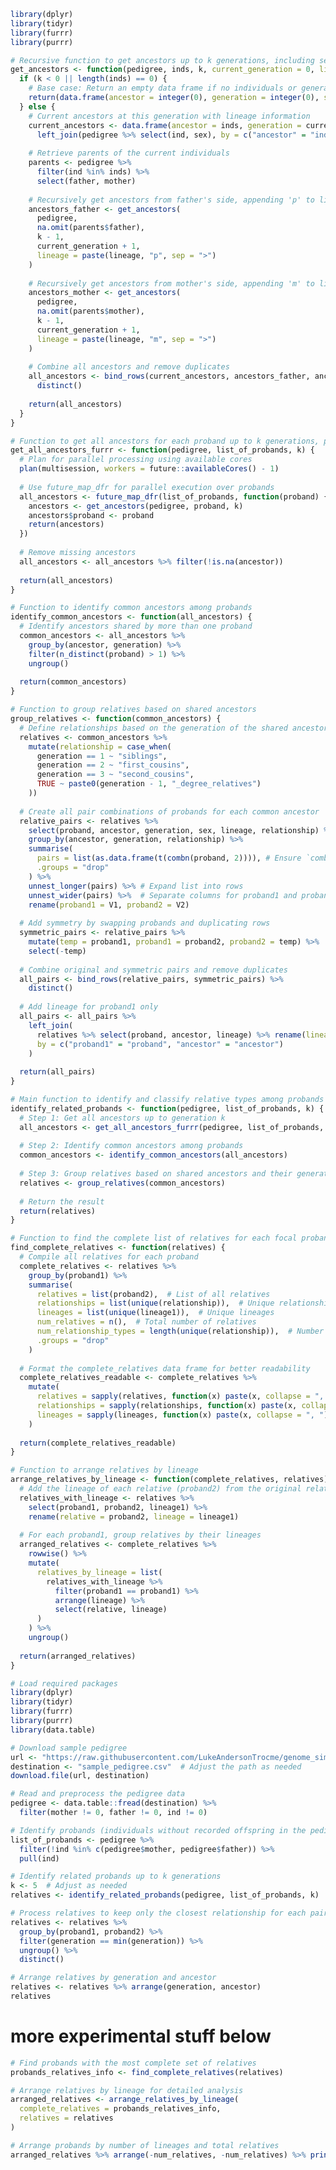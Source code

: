 ```r
library(dplyr)
library(tidyr)
library(furrr)
library(purrr)

# Recursive function to get ancestors up to k generations, including sex and lineage
get_ancestors <- function(pedigree, inds, k, current_generation = 0, lineage = "") {
  if (k < 0 || length(inds) == 0) {
    # Base case: Return an empty data frame if no individuals or generations left
    return(data.frame(ancestor = integer(0), generation = integer(0), sex = integer(0), lineage = character(0)))
  } else {
    # Current ancestors at this generation with lineage information
    current_ancestors <- data.frame(ancestor = inds, generation = current_generation, lineage = lineage) %>%
      left_join(pedigree %>% select(ind, sex), by = c("ancestor" = "ind"))
    
    # Retrieve parents of the current individuals
    parents <- pedigree %>%
      filter(ind %in% inds) %>%
      select(father, mother)
    
    # Recursively get ancestors from father's side, appending 'p' to lineage
    ancestors_father <- get_ancestors(
      pedigree,
      na.omit(parents$father),
      k - 1,
      current_generation + 1,
      lineage = paste(lineage, "p", sep = ">")
    )
    
    # Recursively get ancestors from mother's side, appending 'm' to lineage
    ancestors_mother <- get_ancestors(
      pedigree,
      na.omit(parents$mother),
      k - 1,
      current_generation + 1,
      lineage = paste(lineage, "m", sep = ">")
    )
    
    # Combine all ancestors and remove duplicates
    all_ancestors <- bind_rows(current_ancestors, ancestors_father, ancestors_mother) %>%
      distinct()
    
    return(all_ancestors)
  }
}

# Function to get all ancestors for each proband up to k generations, parallelized with furrr
get_all_ancestors_furrr <- function(pedigree, list_of_probands, k) {
  # Plan for parallel processing using available cores
  plan(multisession, workers = future::availableCores() - 1)
  
  # Use future_map_dfr for parallel execution over probands
  all_ancestors <- future_map_dfr(list_of_probands, function(proband) {
    ancestors <- get_ancestors(pedigree, proband, k)
    ancestors$proband <- proband
    return(ancestors)
  })
  
  # Remove missing ancestors
  all_ancestors <- all_ancestors %>% filter(!is.na(ancestor))
  
  return(all_ancestors)
}

# Function to identify common ancestors among probands
identify_common_ancestors <- function(all_ancestors) {
  # Identify ancestors shared by more than one proband
  common_ancestors <- all_ancestors %>%
    group_by(ancestor, generation) %>%
    filter(n_distinct(proband) > 1) %>%
    ungroup()
  
  return(common_ancestors)
}

# Function to group relatives based on shared ancestors
group_relatives <- function(common_ancestors) {
  # Define relationships based on the generation of the shared ancestor
  relatives <- common_ancestors %>%
    mutate(relationship = case_when(
      generation == 1 ~ "siblings",
      generation == 2 ~ "first_cousins",
      generation == 3 ~ "second_cousins",
      TRUE ~ paste0(generation - 1, "_degree_relatives")
    ))
  
  # Create all pair combinations of probands for each common ancestor
  relative_pairs <- relatives %>%
    select(proband, ancestor, generation, sex, lineage, relationship) %>%
    group_by(ancestor, generation, relationship) %>%
    summarise(
      pairs = list(as.data.frame(t(combn(proband, 2)))), # Ensure `combn` output is a data frame
      .groups = "drop"
    ) %>%
    unnest_longer(pairs) %>% # Expand list into rows
    unnest_wider(pairs) %>%  # Separate columns for proband1 and proband2
    rename(proband1 = V1, proband2 = V2)
  
  # Add symmetry by swapping probands and duplicating rows
  symmetric_pairs <- relative_pairs %>%
    mutate(temp = proband1, proband1 = proband2, proband2 = temp) %>%
    select(-temp)
  
  # Combine original and symmetric pairs and remove duplicates
  all_pairs <- bind_rows(relative_pairs, symmetric_pairs) %>%
    distinct()
  
  # Add lineage for proband1 only
  all_pairs <- all_pairs %>%
    left_join(
      relatives %>% select(proband, ancestor, lineage) %>% rename(lineage1 = lineage),
      by = c("proband1" = "proband", "ancestor" = "ancestor")
    )
  
  return(all_pairs)
}

# Main function to identify and classify relative types among probands
identify_related_probands <- function(pedigree, list_of_probands, k) {
  # Step 1: Get all ancestors up to generation k
  all_ancestors <- get_all_ancestors_furrr(pedigree, list_of_probands, k)
  
  # Step 2: Identify common ancestors among probands
  common_ancestors <- identify_common_ancestors(all_ancestors)
  
  # Step 3: Group relatives based on shared ancestors and their generation
  relatives <- group_relatives(common_ancestors)
  
  # Return the result
  return(relatives)
}

# Function to find the complete list of relatives for each focal proband
find_complete_relatives <- function(relatives) {
  # Compile all relatives for each proband
  complete_relatives <- relatives %>%
    group_by(proband1) %>%
    summarise(
      relatives = list(proband2),  # List of all relatives
      relationships = list(unique(relationship)),  # Unique relationship types
      lineages = list(unique(lineage1)),  # Unique lineages
      num_relatives = n(),  # Total number of relatives
      num_relationship_types = length(unique(relationship)),  # Number of unique relationship types
      .groups = "drop"
    )
  
  # Format the complete_relatives data frame for better readability
  complete_relatives_readable <- complete_relatives %>%
    mutate(
      relatives = sapply(relatives, function(x) paste(x, collapse = ", ")),  # Convert list to string
      relationships = sapply(relationships, function(x) paste(x, collapse = ", ")),
      lineages = sapply(lineages, function(x) paste(x, collapse = ", "))
    )
  
  return(complete_relatives_readable)
}

# Function to arrange relatives by lineage
arrange_relatives_by_lineage <- function(complete_relatives, relatives) {
  # Add the lineage of each relative (proband2) from the original relatives data
  relatives_with_lineage <- relatives %>%
    select(proband1, proband2, lineage1) %>%
    rename(relative = proband2, lineage = lineage1)
  
  # For each proband1, group relatives by their lineages
  arranged_relatives <- complete_relatives %>%
    rowwise() %>%
    mutate(
      relatives_by_lineage = list(
        relatives_with_lineage %>%
          filter(proband1 == proband1) %>%
          arrange(lineage) %>%
          select(relative, lineage)
      )
    ) %>%
    ungroup()
  
  return(arranged_relatives)
}

```

```r
# Load required packages
library(dplyr)
library(tidyr)
library(furrr)
library(purrr)
library(data.table)

# Download sample pedigree
url <- "https://raw.githubusercontent.com/LukeAndersonTrocme/genome_simulations/main/quick_start/pedigrees/sample_pedigree.csv"
destination <- "sample_pedigree.csv"  # Adjust the path as needed
download.file(url, destination)

# Read and preprocess the pedigree data
pedigree <- data.table::fread(destination) %>% 
  filter(mother != 0, father != 0, ind != 0)

# Identify probands (individuals without recorded offspring in the pedigree)
list_of_probands <- pedigree %>% 
  filter(!ind %in% c(pedigree$mother, pedigree$father)) %>% 
  pull(ind) 

# Identify related probands up to k generations
k <- 5  # Adjust as needed
relatives <- identify_related_probands(pedigree, list_of_probands, k) 

# Process relatives to keep only the closest relationship for each pair
relatives <- relatives %>%
  group_by(proband1, proband2) %>%
  filter(generation == min(generation)) %>%
  ungroup() %>%
  distinct()

# Arrange relatives by generation and ancestor
relatives <- relatives %>% arrange(generation, ancestor)
relatives
```

# more experimental stuff below
```r

# Find probands with the most complete set of relatives
probands_relatives_info <- find_complete_relatives(relatives)

# Arrange relatives by lineage for detailed analysis
arranged_relatives <- arrange_relatives_by_lineage(
  complete_relatives = probands_relatives_info,
  relatives = relatives
)

# Arrange probands by number of lineages and total relatives
arranged_relatives %>% arrange(-num_relatives, -num_relatives) %>% print(n = 10)
```